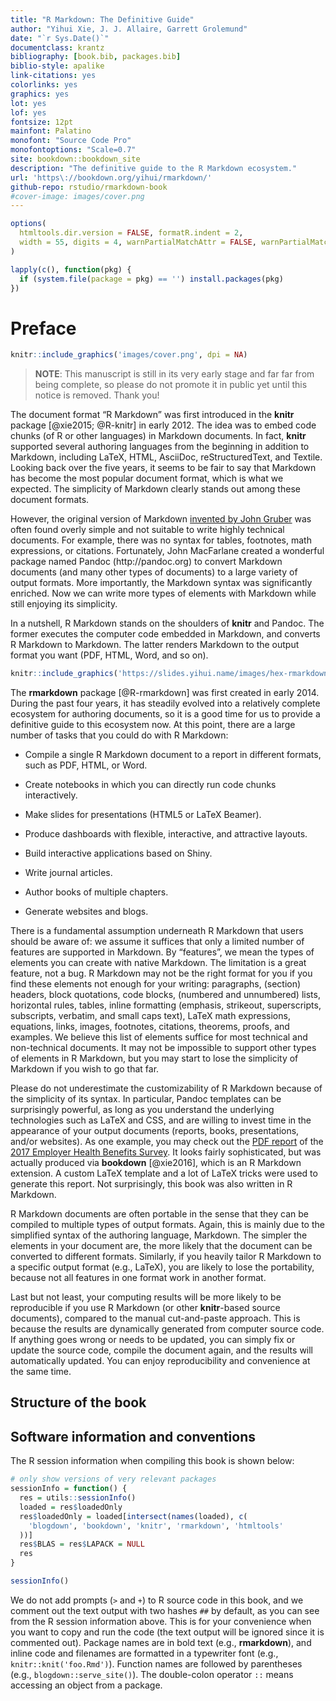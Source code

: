 ```yaml
--- 
title: "R Markdown: The Definitive Guide"
author: "Yihui Xie, J. J. Allaire, Garrett Grolemund"
date: "`r Sys.Date()`"
documentclass: krantz
bibliography: [book.bib, packages.bib]
biblio-style: apalike
link-citations: yes
colorlinks: yes
graphics: yes
lot: yes
lof: yes
fontsize: 12pt
mainfont: Palatino
monofont: "Source Code Pro"
monofontoptions: "Scale=0.7"
site: bookdown::bookdown_site
description: "The definitive guide to the R Markdown ecosystem."
url: 'https\://bookdown.org/yihui/rmarkdown/'
github-repo: rstudio/rmarkdown-book
#cover-image: images/cover.png
---
```


```r
options(
  htmltools.dir.version = FALSE, formatR.indent = 2,
  width = 55, digits = 4, warnPartialMatchAttr = FALSE, warnPartialMatchDollar = FALSE
)

lapply(c(), function(pkg) {
  if (system.file(package = pkg) == '') install.packages(pkg)
})
```

# Preface {-}

```r
knitr::include_graphics('images/cover.png', dpi = NA)
```

> **NOTE**: This manuscript is still in its very early stage and far far from being complete, so please do not promote it in public yet until this notice is removed. Thank you!

The document format "R Markdown" was first introduced in the **knitr** package [@xie2015; @R-knitr] in early 2012. The idea was to embed code chunks (of R or other languages) in Markdown documents. In fact, **knitr** supported several authoring languages from the beginning in addition to Markdown, including LaTeX, HTML, AsciiDoc, reStructuredText, and Textile. Looking back over the five years, it seems to be fair to say that Markdown has become the most popular document format, which is what we expected. The simplicity of Markdown clearly stands out among these document formats.

However, the original version of Markdown [invented by John Gruber](https://en.wikipedia.org/wiki/Markdown) was often found overly simple and not suitable to write highly technical documents. For example, there was no syntax for tables, footnotes, math expressions, or citations. Fortunately, John MacFarlane created a wonderful package named Pandoc (http://pandoc.org) to convert Markdown documents (and many other types of documents) to a large variety of output formats. More importantly, the Markdown syntax was significantly enriched. Now we can write more types of elements with Markdown while still enjoying its simplicity.

In a nutshell, R Markdown stands on the shoulders of **knitr** and Pandoc. The former executes the computer code embedded in Markdown, and converts R Markdown to Markdown. The latter renders Markdown to the output format you want (PDF, HTML, Word, and so on).

```r
knitr::include_graphics('https://slides.yihui.name/images/hex-rmarkdown.png', dpi = NA)
```

The **rmarkdown** package [@R-rmarkdown] was first created in early 2014. During the past four years, it has steadily evolved into a relatively complete ecosystem for authoring documents, so it is a good time for us to provide a definitive guide to this ecosystem now. At this point, there are a large number of tasks that you could do with R Markdown:

- Compile a single R Markdown document to a report in different formats, such as PDF, HTML, or Word.

- Create notebooks in which you can directly run code chunks interactively.

- Make slides for presentations (HTML5 or LaTeX Beamer).

- Produce dashboards with flexible, interactive, and attractive layouts.

- Build interactive applications based on Shiny.

- Write journal articles.

- Author books of multiple chapters.

- Generate websites and blogs.

There is a fundamental assumption underneath R Markdown that users should be aware of: we assume it suffices that only a limited number of features are supported in Markdown. By "features", we mean the types of elements you can create with native Markdown. The limitation is a great feature, not a bug. R Markdown may not be the right format for you if you find these elements not enough for your writing: paragraphs, (section) headers, block quotations, code blocks, (numbered and unnumbered) lists, horizontal rules, tables, inline formatting (emphasis, strikeout, superscripts, subscripts, verbatim, and small caps text), LaTeX math expressions, equations, links, images, footnotes, citations, theorems, proofs, and examples. We believe this list of elements suffice for most technical and non-technical documents. It may not be impossible to support other types of elements in R Markdown, but you may start to lose the simplicity of Markdown if you wish to go that far.

Please do not underestimate the customizability of R Markdown because of the simplicity of its syntax. In particular, Pandoc templates can be surprisingly powerful, as long as you understand the underlying technologies such as LaTeX and CSS, and are willing to invest time in the appearance of your output documents (reports, books, presentations, and/or websites). As one example, you may check out the [PDF report](http://files.kff.org/attachment/Report-Employer-Health-Benefits-Annual-Survey-2017) of the [2017 Employer Health Benefits Survey](https://www.kff.org/health-costs/report/2017-employer-health-benefits-survey/). It looks fairly sophisticated, but was actually produced via **bookdown** [@xie2016], which is an R Markdown extension. A custom LaTeX template and a lot of LaTeX tricks were used to generate this report. Not surprisingly, this book was also written in R Markdown.

R Markdown documents are often portable in the sense that they can be compiled to multiple types of output formats. Again, this is mainly due to the simplified syntax of the authoring language, Markdown. The simpler the elements in your document are, the more likely that the document can be converted to different formats. Similarly, if you heavily tailor R Markdown to a specific output format (e.g., LaTeX), you are likely to lose the portability, because not all features in one format work in another format.

Last but not least, your computing results will be more likely to be reproducible if you use R Markdown (or other **knitr**-based source documents), compared to the manual cut-and-paste approach. This is because the results are dynamically generated from computer source code. If anything goes wrong or needs to be updated, you can simply fix or update the source code, compile the document again, and the results will automatically updated. You can enjoy reproducibility and convenience at the same time.

<!--
This book has been published by [Chapman & Hall/CRC](https://www.crcpress.com/p/book/9780815363729). The online version of this book is licensed under the [Creative Commons Attribution-NonCommercial-ShareAlike 4.0 International License](http://creativecommons.org/licenses/by-nc-sa/4.0/).
-->

## Structure of the book {-}


## Software information and conventions {#software-info .unnumbered}

The R session information when compiling this book is shown below:

```r
# only show versions of very relevant packages
sessionInfo = function() {
  res = utils::sessionInfo()
  loaded = res$loadedOnly
  res$loadedOnly = loaded[intersect(names(loaded), c(
    'blogdown', 'bookdown', 'knitr', 'rmarkdown', 'htmltools'
  ))]
  res$BLAS = res$LAPACK = NULL
  res
}
```

```r
sessionInfo()
```

We do not add prompts (`>` and `+`) to R source code in this book, and we comment out the text output with two hashes `##` by default, as you can see from the R session information above. This is for your convenience when you want to copy and run the code (the text output will be ignored since it is commented out). Package names are in bold text (e.g., **rmarkdown**), and inline code and filenames are formatted in a typewriter font (e.g., `knitr::knit('foo.Rmd')`). Function names are followed by parentheses (e.g., `blogdown::serve_site()`). The double-colon operator `::` means accessing an object from a package.

<!--
## Acknowledgments {-}


```block2
Yihui Xie  
Elkhorn, Nebraska
```
-->
